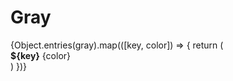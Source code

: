 

<Meta title="Doc(Tokens)/Colors/Gray" />

# Gray

<div style={{paddingTop: '16px'}}>
    {Object.entries(gray).map(([key, color]) => {
    return (
      <div key={key} style={{ backgroundColor: color, padding: '2rem' }}>
        <div
          style={{
            display: 'flex',
            justifyContent: 'space-between',
            fontFamily: 'monospace',
            color: getContrast(color, '#fff') < 3.5 ? '#000' : '#fff',
          }}
        >
          <strong>${key}</strong>
          <span>{color}</span>
        </div>
      </div>
    )
  })}
</div>